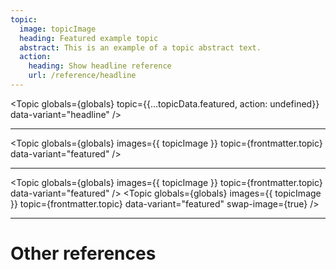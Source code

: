 ```yaml
---
topic:
  image: topicImage
  heading: Featured example topic
  abstract: This is an example of a topic abstract text.
  action:
    heading: Show headline reference
    url: /reference/headline
---
```


<Topic
  globals={globals}
  topic={{...topicData.featured, action: undefined}}
  data-variant="headline"
/>

---

<Topic
  globals={globals}
  images={{ topicImage }}
  topic={frontmatter.topic}
  data-variant="featured"
/>

---

<Topic
  globals={globals}
  images={{ topicImage }}
  topic={frontmatter.topic}
  data-variant="featured"
/>
<Topic
  globals={globals}
  images={{ topicImage }}
  topic={frontmatter.topic}
  data-variant="featured"
  swap-image={true}
/>

---

# Other references

<TopicList 
  globals={globals}
  topics={Object.values(topicData)}
  topicdata-variant="card"
  data-variant="three-column"
/>
